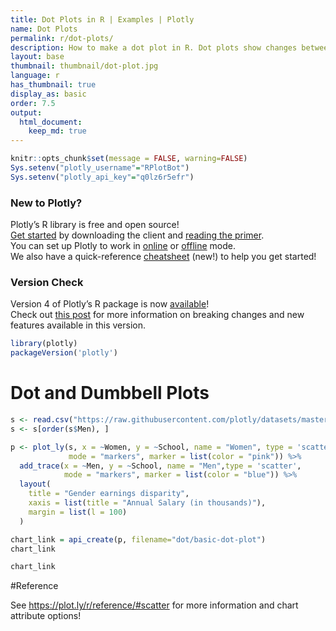 ```yaml
---
title: Dot Plots in R | Examples | Plotly
name: Dot Plots
permalink: r/dot-plots/
description: How to make a dot plot in R. Dot plots show changes between two points in time or between two conditions.
layout: base
thumbnail: thumbnail/dot-plot.jpg
language: r
has_thumbnail: true
display_as: basic
order: 7.5
output:
  html_document:
    keep_md: true
---
```


```r
knitr::opts_chunk$set(message = FALSE, warning=FALSE)
Sys.setenv("plotly_username"="RPlotBot")
Sys.setenv("plotly_api_key"="q0lz6r5efr")
```
### New to Plotly?

Plotly's R library is free and open source!<br>
[Get started](https://plot.ly/r/getting-started/) by downloading the client and [reading the primer](https://plot.ly/r/getting-started/).<br>
You can set up Plotly to work in [online](https://plot.ly/r/getting-started/#hosting-graphs-in-your-online-plotly-account) or [offline](https://plot.ly/r/offline/) mode.<br>
We also have a quick-reference [cheatsheet](https://images.plot.ly/plotly-documentation/images/r_cheat_sheet.pdf) (new!) to help you get started!

### Version Check

Version 4 of Plotly's R package is now [available](https://plot.ly/r/getting-started/#installation)!<br>
Check out [this post](http://moderndata.plot.ly/upgrading-to-plotly-4-0-and-above/) for more information on breaking changes and new features available in this version.
```r
library(plotly)
packageVersion('plotly')
```

# Dot and Dumbbell Plots

```r
s <- read.csv("https://raw.githubusercontent.com/plotly/datasets/master/school_earnings.csv")
s <- s[order(s$Men), ]

p <- plot_ly(s, x = ~Women, y = ~School, name = "Women", type = 'scatter',
             mode = "markers", marker = list(color = "pink")) %>%
  add_trace(x = ~Men, y = ~School, name = "Men",type = 'scatter',
            mode = "markers", marker = list(color = "blue")) %>%
  layout(
    title = "Gender earnings disparity",
    xaxis = list(title = "Annual Salary (in thousands)"),
    margin = list(l = 100)
  )

chart_link = api_create(p, filename="dot/basic-dot-plot")
chart_link
```

```r
chart_link
```

#Reference

See [https://plot.ly/r/reference/#scatter](https://plot.ly/r/reference/#scatter) for more information and chart attribute options!
